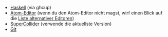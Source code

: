 * [https://www.haskell.org/ghcup/ Haskell] (via ghcup) 
* [https://atom.io/ Atom-Editor]  (wenn du den Atom-Editor nicht magst, wirf einen Blick auf die [[List of tidal editors|Liste alternativer Editoren]])
* [http://supercollider.github.io/download SuperCollider] (verwende die aktuellste Version)
* [https://git-scm.com/ Git]